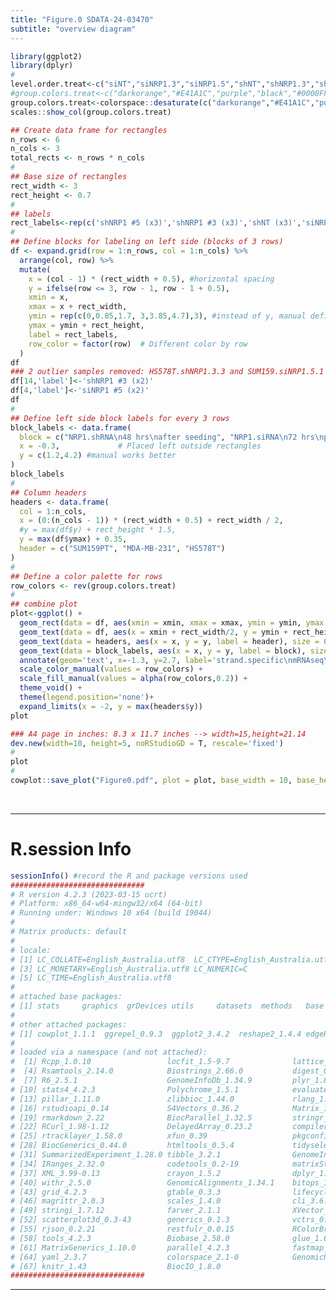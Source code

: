 ---
title: "Figure.0 SDATA-24-03470"
subtitle: "overview diagram"
---

```{r include=FALSE}

library(ggplot2)
library(dplyr)
#
level.order.treat<-c("siNT","siNRP1.3","siNRP1.5","shNT","shNRP1.3","shNRP1.5") 
#group.colors.treat<-c("darkorange","#E41A1C","purple","black","#0000FF","green")
group.colors.treat<-colorspace::desaturate(c("darkorange","#E41A1C","purple","black","#0000FF","green"),amount=0.15) #muted colors
scales::show_col(group.colors.treat)

```


```{r}

## Create data frame for rectangles
n_rows <- 6
n_cols <- 3
total_rects <- n_rows * n_cols
#
## Base size of rectangles
rect_width <- 3
rect_height <- 0.7
#
## labels
rect_labels<-rep(c('shNRP1 #5 (x3)','shNRP1 #3 (x3)','shNT (x3)','siNRP1 #5 (x3)','siNRP1 #3 (x3)','siNT (x3)'), times=3)
#
## Define blocks for labeling on left side (blocks of 3 rows)
df <- expand.grid(row = 1:n_rows, col = 1:n_cols) %>%
  arrange(col, row) %>%
  mutate(
    x = (col - 1) * (rect_width + 0.5), #horizontal spacing
    y = ifelse(row <= 3, row - 1, row - 1 + 0.5), 
    xmin = x,
    xmax = x + rect_width,
    ymin = rep(c(0,0.85,1.7, 3,3.85,4.7),3), #instead of y, manual definition worked best 
    ymax = ymin + rect_height,
    label = rect_labels,
    row_color = factor(row)  # Different color by row
  )
df
### 2 outlier samples removed: HS578T.shNRP1.3.3 and SUM159.siNRP1.5.1
df[14,'label']<-'shNRP1 #3 (x2)'
df[4,'label']<-'siNRP1 #5 (x2)'  
df
#
## Define left side block labels for every 3 rows
block_labels <- data.frame(
  block = c("NRP1.shRNA\n48 hrs\nafter seeding", "NRP1.siRNA\n72 hrs\npost transfection"),
  x = -0.3,             # Placed left outside rectangles
  y = c(1.2,4.2) #manual works better
)
block_labels
#
## Column headers
headers <- data.frame(
  col = 1:n_cols,
  x = (0:(n_cols - 1)) * (rect_width + 0.5) + rect_width / 2,
  #y = max(df$y) + rect_height * 1.5,
  y = max(df$ymax) + 0.35,
  header = c("SUM159PT", "MDA-MB-231", "HS578T")
)
#
## Define a color palette for rows
row_colors <- rev(group.colors.treat)
#
## combine plot
plot<-ggplot() +
  geom_rect(data = df, aes(xmin = xmin, xmax = xmax, ymin = ymin, ymax = ymax, color = row_color, fill = row_color), linewidth=1.5) +
  geom_text(data = df, aes(x = xmin + rect_width/2, y = ymin + rect_height/2, label = label), size = 5, fontface = "bold") +
  geom_text(data = headers, aes(x = x, y = y, label = header), size = 6, fontface = "bold") +
  geom_text(data = block_labels, aes(x = x, y = y, label = block), size = 5, hjust = 1, fontface = "italic") +
  annotate(geom='text', x=-1.3, y=2.7, label='strand.specific\nmRNAseq\nPE.150bp', size = 5, hjust = 0.5, color='grey60')+
  scale_color_manual(values = row_colors) +
  scale_fill_manual(values = alpha(row_colors,0.2)) +
  theme_void() +
  theme(legend.position='none')+
  expand_limits(x = -2, y = max(headers$y))
plot

```

```{r}

### A4 page in inches: 8.3 x 11.7 inches --> width=15,height=21.14
dev.new(width=10, height=5, noRStudioGD = T, rescale='fixed')
#
plot
#
cowplot::save_plot("Figure0.pdf", plot = plot, base_width = 10, base_height = 5)

```


<br>

***  

# R.session Info


```{r Rsession, echo=FALSE}

sessionInfo() #record the R and package versions used
##############################
# R version 4.2.3 (2023-03-15 ucrt)
# Platform: x86_64-w64-mingw32/x64 (64-bit)
# Running under: Windows 10 x64 (build 19044)
# 
# Matrix products: default
# 
# locale:
# [1] LC_COLLATE=English_Australia.utf8  LC_CTYPE=English_Australia.utf8   
# [3] LC_MONETARY=English_Australia.utf8 LC_NUMERIC=C                      
# [5] LC_TIME=English_Australia.utf8    
# 
# attached base packages:
# [1] stats     graphics  grDevices utils     datasets  methods   base     
# 
# other attached packages:
# [1] cowplot_1.1.1  ggrepel_0.9.3  ggplot2_3.4.2  reshape2_1.4.4 edgeR_3.40.2   limma_3.54.2  
# 
# loaded via a namespace (and not attached):
#  [1] Rcpp_1.0.10                 locfit_1.5-9.7              lattice_0.20-45            
#  [4] Rsamtools_2.14.0            Biostrings_2.66.0           digest_0.6.31              
#  [7] R6_2.5.1                    GenomeInfoDb_1.34.9         plyr_1.8.8                 
# [10] stats4_4.2.3                Polychrome_1.5.1            evaluate_0.21              
# [13] pillar_1.11.0               zlibbioc_1.44.0             rlang_1.1.3                
# [16] rstudioapi_0.14             S4Vectors_0.36.2            Matrix_1.6-5               
# [19] rmarkdown_2.22              BiocParallel_1.32.5         stringr_1.5.0              
# [22] RCurl_1.98-1.12             DelayedArray_0.23.2         compiler_4.2.3             
# [25] rtracklayer_1.58.0          xfun_0.39                   pkgconfig_2.0.3            
# [28] BiocGenerics_0.44.0         htmltools_0.5.4             tidyselect_1.2.0           
# [31] SummarizedExperiment_1.28.0 tibble_3.2.1                GenomeInfoDbData_1.2.9     
# [34] IRanges_2.32.0              codetools_0.2-19            matrixStats_1.0.0          
# [37] XML_3.99-0.13               crayon_1.5.2                dplyr_1.1.2                
# [40] withr_2.5.0                 GenomicAlignments_1.34.1    bitops_1.0-7               
# [43] grid_4.2.3                  gtable_0.3.3                lifecycle_1.0.3            
# [46] magrittr_2.0.3              scales_1.4.0                cli_3.6.0                  
# [49] stringi_1.7.12              farver_2.1.1                XVector_0.38.0             
# [52] scatterplot3d_0.3-43        generics_0.1.3              vctrs_0.6.0                
# [55] rjson_0.2.21                restfulr_0.0.15             RColorBrewer_1.1-3         
# [58] tools_4.2.3                 Biobase_2.58.0              glue_1.6.2                 
# [61] MatrixGenerics_1.10.0       parallel_4.2.3              fastmap_1.1.1              
# [64] yaml_2.3.7                  colorspace_2.1-0            GenomicRanges_1.50.2       
# [67] knitr_1.43                  BiocIO_1.8.0               
##############################

```


***